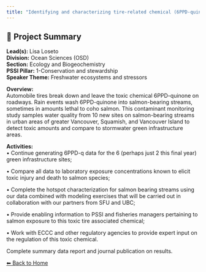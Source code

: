 ---
title: "Identifying and characterizing tire-related chemical (6PPD-quinone) toxic hotspots in salmon habitat"
---

## 🧬 Project Summary

**Lead(s):** Lisa Loseto  
**Division:** Ocean Sciences (OSD)  
**Section:** Ecology and Biogeochemistry  
**PSSI Pillar:** 1-Conservation and stewardship  
**Speaker Theme:** Freshwater ecosystems and stressors  

**Overview:**  
Automobile tires break down and leave the toxic chemical 6PPD-quinone on roadways. Rain events wash 6PPD-quinone into salmon-bearing streams, sometimes in amounts lethal to coho salmon. This contaminant monitoring study samples water quality from 10 new sites on salmon-bearing streams in urban areas of greater Vancouver, Squamish, and Vancouver Island to detect toxic amounts and compare to stormwater green infrastructure areas.   

**Activities:**  
• Continue generating 6PPD-q data for the 6 (perhaps just 2 this final year) green infrastructure sites;
• Compare all data to laboratory exposure concentrations known to elicit toxic injury and death to salmon species;
• Complete the hotspot characterization for salmon bearing streams using our data combined with modeling exercises that will be carried out in collaboration with our partners from SFU and UBC;
• Provide enabling information to PSSI and fisheries managers pertaining to salmon exposure to this toxic tire associated chemical;
• Work with ECCC and other regulatory agencies to provide expert input on the regulation of this toxic chemical.
Complete summary data report and journal publication on results.

[⬅ Back to Home](../index.qmd)
